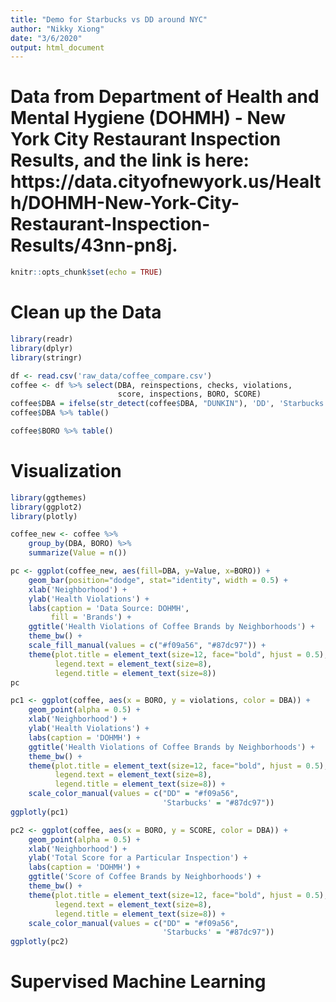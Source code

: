 ```yaml
---
title: "Demo for Starbucks vs DD around NYC"
author: "Nikky Xiong"
date: "3/6/2020"
output: html_document
---
```


# Data from Department of Health and Mental Hygiene (DOHMH) - New York City Restaurant Inspection Results, and the link is here: https://data.cityofnewyork.us/Health/DOHMH-New-York-City-Restaurant-Inspection-Results/43nn-pn8j.

```r
knitr::opts_chunk$set(echo = TRUE)
```

# Clean up the Data

```r
library(readr)
library(dplyr)
library(stringr)

df <- read.csv('raw_data/coffee_compare.csv')
coffee <- df %>% select(DBA, reinspections, checks, violations, 
                        score, inspections, BORO, SCORE)
coffee$DBA = ifelse(str_detect(coffee$DBA, "DUNKIN"), 'DD', 'Starbucks')
coffee$DBA %>% table()
```

```r
coffee$BORO %>% table()
```

# Visualization

```r
library(ggthemes)
library(ggplot2)
library(plotly)

coffee_new <- coffee %>% 
    group_by(DBA, BORO) %>% 
    summarize(Value = n())

pc <- ggplot(coffee_new, aes(fill=DBA, y=Value, x=BORO)) + 
    geom_bar(position="dodge", stat="identity", width = 0.5) +
    xlab('Neighborhood') + 
    ylab('Health Violations') + 
    labs(caption = 'Data Source: DOHMH',
         fill = 'Brands') +
    ggtitle('Health Violations of Coffee Brands by Neighborhoods') +
    theme_bw() +
    scale_fill_manual(values = c("#f09a56", "#87dc97")) +
    theme(plot.title = element_text(size=12, face="bold", hjust = 0.5),
          legend.text = element_text(size=8),
          legend.title = element_text(size=8))
pc
```

```r
pc1 <- ggplot(coffee, aes(x = BORO, y = violations, color = DBA)) + 
    geom_point(alpha = 0.5) +
    xlab('Neighborhood') + 
    ylab('Health Violations') + 
    labs(caption = 'DOHMH') +
    ggtitle('Health Violations of Coffee Brands by Neighborhoods') +
    theme_bw() +
    theme(plot.title = element_text(size=12, face="bold", hjust = 0.5),
          legend.text = element_text(size=8),
          legend.title = element_text(size=8)) +
    scale_color_manual(values = c("DD" = "#f09a56", 
                                  'Starbucks' = "#87dc97"))
ggplotly(pc1)
```

```r
pc2 <- ggplot(coffee, aes(x = BORO, y = SCORE, color = DBA)) + 
    geom_point(alpha = 0.5) +
    xlab('Neighborhood') + 
    ylab('Total Score for a Particular Inspection') + 
    labs(caption = 'DOHMH') +
    ggtitle('Score of Coffee Brands by Neighborhoods') +
    theme_bw() +
    theme(plot.title = element_text(size=12, face="bold", hjust = 0.5),
          legend.text = element_text(size=8),
          legend.title = element_text(size=8)) +
    scale_color_manual(values = c("DD" = "#f09a56", 
                                  'Starbucks' = "#87dc97"))
ggplotly(pc2)
```

# Supervised Machine Learning

```r

```

